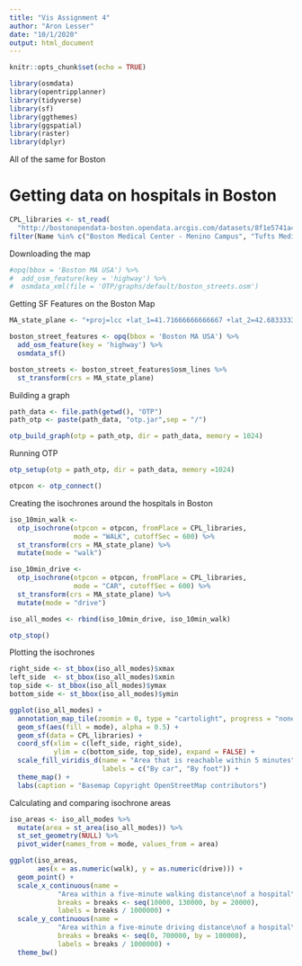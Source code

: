 ```yaml
---
title: "Vis Assignment 4"
author: "Aron Lesser"
date: "10/1/2020"
output: html_document
---
```


```r
knitr::opts_chunk$set(echo = TRUE)
```


```r
library(osmdata)
library(opentripplanner)
library(tidyverse)
library(sf)
library(ggthemes)
library(ggspatial)
library(raster)
library(dplyr)

```


All of the same for Boston


# Getting data on hospitals in Boston
```r
CPL_libraries <- st_read(
  "http://bostonopendata-boston.opendata.arcgis.com/datasets/8f1e5741a4ee4c0f82925d17aab3c002_2.kml?outSR=%7B%22latestWkid%22%3A2249%2C%22wkid%22%3A102686%7D") %>%
filter(Name %in% c("Boston Medical Center - Menino Campus", "Tufts Medical Center", "Mass General Hospital", "Carney Hospital", "Beth Isreal Deaconess medical Center - East Campus"))

```

Downloading the map
```r
#opq(bbox = 'Boston MA USA') %>%
#  add_osm_feature(key = 'highway') %>%
#  osmdata_xml(file = 'OTP/graphs/default/boston_streets.osm')
```

Getting SF Features on the Boston Map

```r

MA_state_plane <- "+proj=lcc +lat_1=41.71666666666667 +lat_2=42.68333333333333 +lat_0=41 +lon_0=-71.5 +x_0=200000 +y_0=750000 +ellps=GRS80 +units=m +no_defs"

boston_street_features <- opq(bbox = 'Boston MA USA') %>%
  add_osm_feature(key = 'highway') %>%
  osmdata_sf()

boston_streets <- boston_street_features$osm_lines %>%
  st_transform(crs = MA_state_plane)
```


Building a graph
```r
path_data <- file.path(getwd(), "OTP")
path_otp <- paste(path_data, "otp.jar",sep = "/")

otp_build_graph(otp = path_otp, dir = path_data, memory = 1024) 
```

Running OTP

```r
otp_setup(otp = path_otp, dir = path_data, memory =1024)

otpcon <- otp_connect()
```


Creating the isochrones around the hospitals in Boston

```r
iso_10min_walk <- 
  otp_isochrone(otpcon = otpcon, fromPlace = CPL_libraries, 
                mode = "WALK", cutoffSec = 600) %>%
  st_transform(crs = MA_state_plane) %>%
  mutate(mode = "walk")

iso_10min_drive <- 
  otp_isochrone(otpcon = otpcon, fromPlace = CPL_libraries, 
                mode = "CAR", cutoffSec = 600) %>%
  st_transform(crs = MA_state_plane) %>%
  mutate(mode = "drive")

iso_all_modes <- rbind(iso_10min_drive, iso_10min_walk)

otp_stop()
```

Plotting the isochrones

```r
right_side <- st_bbox(iso_all_modes)$xmax
left_side  <- st_bbox(iso_all_modes)$xmin
top_side <- st_bbox(iso_all_modes)$ymax
bottom_side <- st_bbox(iso_all_modes)$ymin

ggplot(iso_all_modes) +
  annotation_map_tile(zoomin = 0, type = "cartolight", progress = "none") +
  geom_sf(aes(fill = mode), alpha = 0.5) +
  geom_sf(data = CPL_libraries) +
  coord_sf(xlim = c(left_side, right_side), 
           ylim = c(bottom_side, top_side), expand = FALSE) +
  scale_fill_viridis_d(name = "Area that is reachable within 5 minutes",
                       labels = c("By car", "By foot")) +
  theme_map() +
  labs(caption = "Basemap Copyright OpenStreetMap contributors")
```

Calculating and comparing isochrone areas

```r
iso_areas <- iso_all_modes %>%
  mutate(area = st_area(iso_all_modes)) %>%
  st_set_geometry(NULL) %>%
  pivot_wider(names_from = mode, values_from = area) 

ggplot(iso_areas, 
       aes(x = as.numeric(walk), y = as.numeric(drive))) +
  geom_point() +
  scale_x_continuous(name = 
            "Area within a five-minute walking distance\nof a hospital\n(square km)",
            breaks = breaks <- seq(10000, 130000, by = 20000),
            labels = breaks / 1000000) +
  scale_y_continuous(name = 
            "Area within a five-minute driving distance\nof a hospital\n(square km)",
            breaks = breaks <- seq(0, 700000, by = 100000),
            labels = breaks / 1000000) +
  theme_bw()

```

